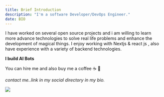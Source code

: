 ```yaml
---
title: Brief Introduction 
description: "I'm a software Developer/DevOps Engineer." 
date: BIO
---
```

 I have worked on several open source projects and i am willing to learn more advance technologies to solve real life problems and enhance the development of magical things. I enjoy working with Nextjs & react js , also have experience with a variety of backend technologies. 

**I build AI Bots**


You can hire me and also buy me a coffee ☕️ 🤗



_contact me..link in my social directory in my bio._

<img src="/images/https://www.canva.com/design/DAFQzPly_pY/yGw8ooxtEa8Woj1gOhkrhQ/view?utm_content=DAFQzPly_pY&utm_campaign=designshare&utm_medium=link2&utm_source=sharebutton"/>
